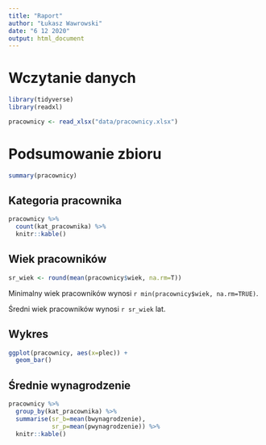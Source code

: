 ```yaml
---
title: "Raport"
author: "Łukasz Wawrowski"
date: "6 12 2020"
output: html_document
---
```


# Wczytanie danych

```r
library(tidyverse)
library(readxl)

pracownicy <- read_xlsx("data/pracownicy.xlsx")
```

# Podsumowanie zbioru

```r
summary(pracownicy)
```

## Kategoria pracownika

```r
pracownicy %>% 
  count(kat_pracownika) %>% 
  knitr::kable()
```

## Wiek pracowników

```r
sr_wiek <- round(mean(pracownicy$wiek, na.rm=T))
```

Minimalny wiek pracowników wynosi `r min(pracownicy$wiek, na.rm=TRUE)`.

Średni wiek pracowników wynosi `r sr_wiek` lat.

## Wykres

```r
ggplot(pracownicy, aes(x=plec)) +
  geom_bar()
```

## Średnie wynagrodzenie

```r
pracownicy %>% 
  group_by(kat_pracownika) %>% 
  summarise(sr_b=mean(bwynagrodzenie),
            sr_p=mean(pwynagrodzenie)) %>% 
  knitr::kable()
```

